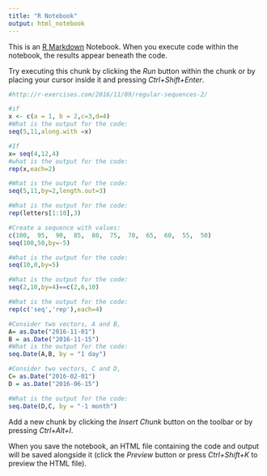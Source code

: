 ```yaml
---
title: "R Notebook"
output: html_notebook
---
```


This is an [R Markdown](http://rmarkdown.rstudio.com) Notebook. When you execute code within the notebook, the results appear beneath the code. 

Try executing this chunk by clicking the *Run* button within the chunk or by placing your cursor inside it and pressing *Ctrl+Shift+Enter*. 

```r

#http://r-exercises.com/2016/11/09/regular-sequences-2/

#if 
x <- c(a = 1, b = 2,c=3,d=4) 
#What is the output for the code:
seq(5,11,along.with =x)

#If 
x= seq(4,12,4)
#what is the output for the code: 
rep(x,each=2)

#What is the output for the code: 
seq(5,11,by=2,length.out=3)

#What is the output for the code: 
rep(letters[1:10],3)

#Create a sequence with values: 
c(100,  95,  90,  85,  80,  75,  70,  65,  60,  55,  50)
seq(100,50,by=-5) 

#What is the output for the code: 
seq(10,0,by=5)

#What is the output for the code: 
seq(2,10,by=4)==c(2,6,10)

#What is the output for the code: 
rep(c('seq','rep'),each=4)

#Consider two vectors, A and B,
A= as.Date("2016-11-01")
B = as.Date("2016-11-15")
#What is the output for the code: 
seq.Date(A,B, by = "1 day")

#Consider two vectors, C and D,
C= as.Date("2016-02-01")
D = as.Date("2016-06-15")

#What is the output for the code: 
seq.Date(D,C, by = "-1 month")

```

Add a new chunk by clicking the *Insert Chunk* button on the toolbar or by pressing *Ctrl+Alt+I*.

When you save the notebook, an HTML file containing the code and output will be saved alongside it (click the *Preview* button or press *Ctrl+Shift+K* to preview the HTML file).
